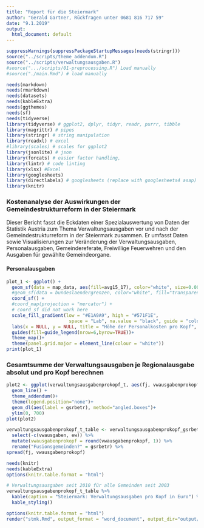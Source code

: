 ```yaml
---
title: "Report für die Steiermark"
author: "Gerald Gartner, Rückfragen unter 0681 816 717 59"
date: "9.1.2019"
output:
  html_document: default
---
```


``` r
suppressWarnings(suppressPackageStartupMessages(needs(stringr)))
source("../scripts/theme_addendum.R")
source("../scripts/verwaltungsausgaben.R")
#source(".../scripts/01-preprocessing.R") Load manually
#source("./main.Rmd") # load manually

needs(markdown)
needs(rmarkdown)
needs(datasets)
needs(kableExtra)
needs(ggthemes)
needs(sf)
needs(tidyverse)
library(tidyverse) # ggplot2, dplyr, tidyr, readr, purrr, tibble
library(magrittr) # pipes
library(stringr) # string manipulation
library(readxl) # excel
#library(scales) # scales for ggplot2
library(jsonlite) # json
library(forcats) # easier factor handling,
library(lintr) # code linting
library(xlsx) #Excel
library(googlesheets) 
library(directlabels) # googlesheets (replace with googlesheets4 asap)
library(knitr)

```

### Kostenanalyse der Auswirkungen der Gemeindestrukturreform in der Steiermark

Dieser Bericht fasst die Eckdaten einer Spezialauswertung von Daten der Statistik Austria zum Thema Verwaltungsausgaben vor und nach der Gemeindestrukturreform in der Steiermark zusammen. Er umfasst Daten sowie Visualisierungen zur Veränderung der Verwaltungsausgaben, Personalausgaben, Gemeindereferate, Freiwillige Feuerwehren und den Ausgaben für gewählte Gemeindeorgane.  

#### Personalausgaben
```r
plot_1 <- ggplot() +
  geom_sf(data = map_data, aes(fill=avg15_17), color="white", size=0.001) +
  #geom_sf(data = bundeslaendergrenzen, color="white", fill="transparent", size=0.1) +
  coord_sf() +
  #coord_map(projection = "mercator") +
  # coord_sf did not work here
  scale_fill_gradient(low = "#E1A9A9", high = "#571F1E", 
                       space = "Lab", na.value = "black", guide = "colourbar") +
  labs(x = NULL, y = NULL, title = "Höhe der Personalkosten pro Kopf", caption = "Quelle: Statistik Austria, BEV.") +
  guides(fill=guide_legend(nrow=6,byrow=TRUE))+
  theme_map()+
  theme(panel.grid.major = element_line(colour = "white"))
print(plot_1)
```

### Gesamtsumme der Verwaltungsausgaben je Regionalausgabe absolut und pro Kopf berechnen
```r
plot2 <- ggplot(verwaltungsausgabenprokopf_t, aes(fj, vwausgabenprokopf, color = gsrbetr)) +
  geom_line() +
  theme_addendum()+
  theme(legend.position="none")+
  geom_dl(aes(label = gsrbetr), method="angled.boxes")+
  ylim(0, 700)
plot(plot2)

verwaltungsausgabenprokopf_t_table <- verwaltungsausgabenprokopf_gsrbetr_t %>%
  select(-c(vwausgaben, ew)) %>%
  mutate(vwausgabenprokopf = round(vwausgabenprokopf, 1)) %>%
  rename("Fusionsgemeinden?" = gsrbetr) %>%
spread(fj, vwausgabenprokopf)

needs(knitr)
needs(kableExtra)
options(knitr.table.format = "html")

# Verwaltungsausgaben seit 2010 für alle Gemeinden seit 2003 
verwaltungsausgabenprokopf_t_table %>% 
  kable(caption = "Steiermark: Verwaltungsausgaben pro Kopf in Euro") %>%
  kable_styling()


```



```r
options(knitr.table.format = "html")
render("stmk.Rmd", output_format = "word_document", output_dir="output/generated")

```
